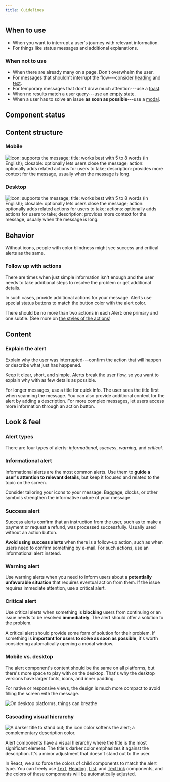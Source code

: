 ```yaml
---
title: Guidelines
---
```



<ReactExample exampleId="Alert-default" />

## When to use

- When you want to interrupt a user's journey with relevant information.
- For things like status messages and additional explanations.

### When not to use

- When there are already many on a page. Don't overwhelm the user.
- For messages that shouldn't interrupt the flow---consider [heading](/components/text/heading/)
  and [text](/components/text/text/).
- For temporary messages that don't draw much attention---use a [toast](/components/information/toast/).
- When no results match a user query---use an [empty state](/components/progress-indicators/emptystate/).
- When a user has to solve an issue **as soon as possible**---use a [modal](/components/overlay/modal/).

## Component status

<ComponentStatus component="Alert" />

## Content structure

### Mobile

![Icon: supports the message; title: works best with 5 to 8 words (in English); closable: optionally lets users close the message; action: optionally adds related actions for users to take; description: provides more context for the message, usually when the message is long.](fileId:4QJZqvBvRrLu6t9mwObCkA;nodeId:289%3A0)

### Desktop

![Icon: supports the message; title: works best with 5 to 8 words (in English); closable: optionally lets users close the message; action: optionally adds related actions for users to take; actions: optionally adds actions for users to take; description: provides more context for the message, usually when the message is long.](fileId:4QJZqvBvRrLu6t9mwObCkA;nodeId:566%3A2147)


## Behavior

<MoreThanColorSnippet component="alert" />

<Guideline type="do" title="Use icons">

Without icons, people with color blindness might see success and critical alerts as the same.

<FigmaFile
  file="fannvRpkOJK6uxxT33EKaa"
  node=""
  alt="Success and critical alerts with icons are clear even without color."
/>
<FigmaFile
  file="fannvRpkOJK6uxxT33EKaa"
  node=""
  alt="Success and critical alerts without icons are not clear without color."
/>

</Guideline>

### Follow up with actions

There are times when just simple information isn't enough
and the user needs to take additional steps to resolve the problem or get additional details.

In such cases, provide additional actions for your message.
Alerts use special status buttons to match the button color with the alert color.

There should be no more than two actions in each Alert:
one primary and one subtle.
(See more on [the styles of the actions](/design-patterns/action-components/#alert-buttons))

<ReactExample exampleId="Alert-actions_sidebyside" />

## Content

### Explain the alert

Explain why the user was interrupted---confirm the action that will happen
or describe what just has happened.

Keep it clear, short, and simple.
Alerts break the user flow,
so you want to explain why with as few details as possible.

For longer messages, use a title for quick info.
The user sees the title first when scanning the message.
You can also provide additional context for the alert by adding a description.
For more complex messages,
let users access more information through an action button.

<Guideline type="do" title="Provide context for your messages">

<FigmaFile
  file="fannvRpkOJK6uxxT33EKaa"
  node=""
  alt="Airline refunds apply. Message: This ticket is covered by airline refund policies. If the airline denies your application, your economy tickets will receive little or no refund."
/>
<FigmaFile
  file="fannvRpkOJK6uxxT33EKaa"
  node=""
  alt="Message: If the airline denies your application, your economy tickets will receive little or no refund."
/>

</Guideline>

## Look & feel

### Alert types

There are four types of alerts: _informational_, _success_, _warning_, and _critical_.

### Informational alert

Informational alerts are the most common alerts.
Use them to **guide a user's attention to relevant details**,
but keep it focused and related to the topic on the screen.

Consider tailoring your icons to your message.
Baggage, clocks, or other symbols strengthen the informative nature of your message.

<ReactExample exampleId="Alert-info_type" />

### Success alert

Success alerts confirm that an instruction from the user,
such as to make a payment or request a refund, was processed successfully.
Usually used without an action button.

**Avoid using success alerts** when there is a follow-up action,
such as when users need to confirm something by e-mail.
For such actions, use an informational alert instead.

<ReactExample exampleId="Alert-success_type" />

### Warning alert

Use warning alerts when you need to inform users about a **potentially unfavorable situation**
that requires eventual action from them.
If the issue requires immediate attention, use a critical alert.

<ReactExample exampleId="Alert-warning_type" />

### Critical alert

Use critical alerts when something is **blocking** users from continuing
or an issue needs to be resolved **immediately**.
The alert should offer a solution to the problem.

<ReactExample exampleId="Alert-critical_type" />

A critical alert should provide some form of solution for their problem.
If something is **important for users to solve as soon as possible**,
it's worth considering automatically opening a modal window.

### Mobile vs. desktop

The alert component's content should be the same on all platforms,
but there's more space to play with on the desktop.
That's why the desktop versions have larger fonts, icons, and inner padding.

For native or responsive views,
the design is much more compact to avoid filling the screen with the message.

<FigmaFile
  file="4QJZqvBvRrLu6t9mwObCkA"
  node=""
  alt="On mobile platforms, everything is more compact."
  caption="On mobile platforms, everything is more compact."
/>

![On desktop platforms, things can breathe](fileId:4QJZqvBvRrLu6t9mwObCkA;nodeId:555%3A0 "On desktop platforms, things can breathe")

### Cascading visual hierarchy

![A darker title to stand out; the icon color softens the alert; a complementary description color.](fileId:4QJZqvBvRrLu6t9mwObCkA;nodeId:555%3A0)

Alert components have a visual hierarchy where the title is the most significant element.
The title's darker color emphasizes it against the description.
It's a minor adjustment that doesn't stand out to the user.

In React, we also force the colors of child components to match the alert type.
You can freely use [Text](/components/text/text/), [Heading](/components/text/heading/),
[List](/components/structure/list/), and [TextLink](/components/action/textlink/) components,
and the colors of these components will be automatically adjusted.
